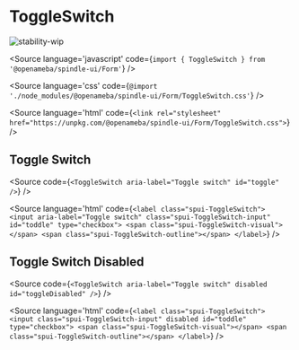 
# ToggleSwitch

<Meta title="Form/ToggleSwitch" component={ToggleSwitch} />

![stability-wip](https://img.shields.io/badge/stability-work_in_progress-lightgrey.svg)

<Source
  language='javascript'
  code={`import { ToggleSwitch } from '@openameba/spindle-ui/Form'`}
/>

<Source
  language='css'
  code={`@import './node_modules/@openameba/spindle-ui/Form/ToggleSwitch.css'`}
/>

<Source
  language='html'
  code={`<link rel="stylesheet" href="https://unpkg.com/@openameba/spindle-ui/Form/ToggleSwitch.css">`}
/>

## Toggle Switch

<Preview withSource="open">
  <Story name="Toggle Switch">
    <ToggleSwitch aria-label="Toggle switch" id="toggle" {...actions('onClick', 'onChange', 'onInput', 'onFocus', 'onBlur')} />
  </Story>
</Preview>

<Source
  code={`
<ToggleSwitch aria-label="Toggle switch" id="toggle" />
  `}
/>

<Source
  language='html'
  code={`
<label class="spui-ToggleSwitch">
  <input aria-label="Toggle switch" class="spui-ToggleSwitch-input" id="toddle" type="checkbox">
  <span class="spui-ToggleSwitch-visual"></span>
  <span class="spui-ToggleSwitch-outline"></span>
</label>
  `}
/>

## Toggle Switch Disabled

<Preview withSource="open">
  <Story name="Toggle Switch Disabled">
    <ToggleSwitch aria-label="Toggle switch" disabled id="toggleDisabled" />
  </Story>
</Preview>

<Source
  code={`
<ToggleSwitch aria-label="Toggle switch" disabled id="toggleDisabled" />
  `}
/>

<Source
  language='html'
  code={`
<label class="spui-ToggleSwitch">
  <input class="spui-ToggleSwitch-input" disabled id="toddle" type="checkbox">
  <span class="spui-ToggleSwitch-visual"></span>
  <span class="spui-ToggleSwitch-outline"></span>
</label>
  `}
/>
